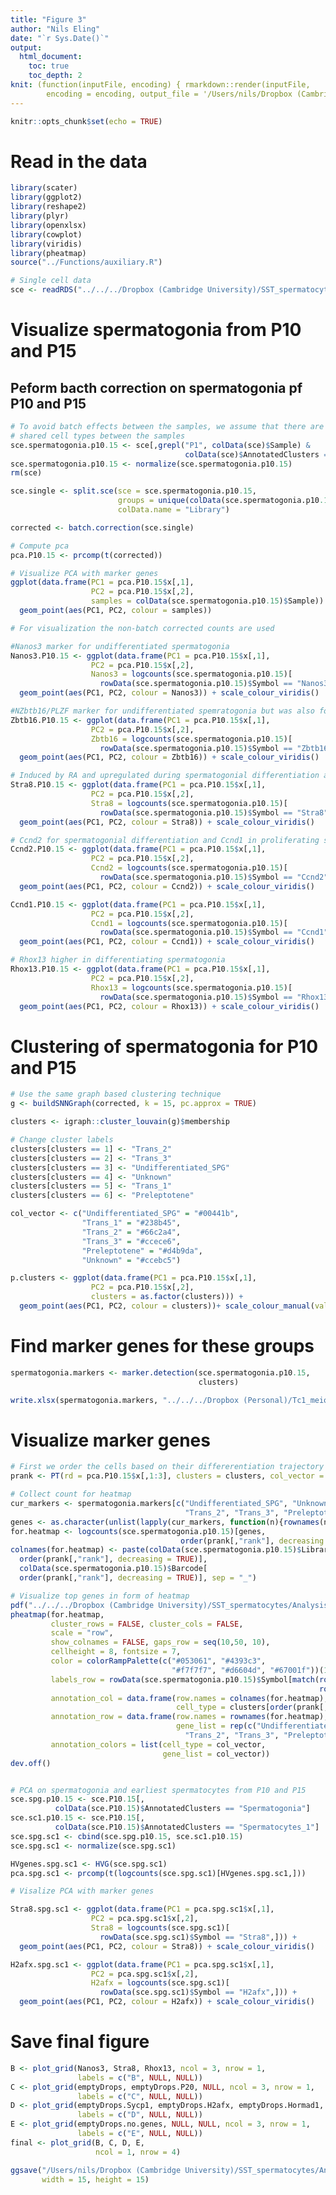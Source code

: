 ```yaml
---
title: "Figure 3"
author: "Nils Eling"
date: "`r Sys.Date()`"
output: 
  html_document:
    toc: true
    toc_depth: 2
knit: (function(inputFile, encoding) { rmarkdown::render(inputFile, 
        encoding = encoding, output_file = '/Users/nils/Dropbox (Cambridge University)/SST_spermatocytes/Analysis/Figures/Fig_S3/Fig_3.html') })
---
```


```r
knitr::opts_chunk$set(echo = TRUE)
```

# Read in the data

```r
library(scater)
library(ggplot2)
library(reshape2)
library(plyr)
library(openxlsx)
library(cowplot)
library(viridis)
library(pheatmap)
source("../Functions/auxiliary.R")

# Single cell data
sce <- readRDS("../../../Dropbox (Cambridge University)/SST_spermatocytes/Analysis/data/10X_data/SCE_all.rds")
```

# Visualize spermatogonia from P10 and P15

## Peform bacth correction on spermatogonia pf P10 and P15

```r
# To avoid batch effects between the samples, we assume that there are 
# shared cell types between the samples
sce.spermatogonia.p10.15 <- sce[,grepl("P1", colData(sce)$Sample) &
                                       colData(sce)$AnnotatedClusters == "Spermatogonia"]
sce.spermatogonia.p10.15 <- normalize(sce.spermatogonia.p10.15)
rm(sce)

sce.single <- split.sce(sce = sce.spermatogonia.p10.15, 
                        groups = unique(colData(sce.spermatogonia.p10.15)$Library), 
                        colData.name = "Library")

corrected <- batch.correction(sce.single)
```

```r
# Compute pca 
pca.P10.15 <- prcomp(t(corrected))

# Visualize PCA with marker genes
ggplot(data.frame(PC1 = pca.P10.15$x[,1],
                  PC2 = pca.P10.15$x[,2],
                  samples = colData(sce.spermatogonia.p10.15)$Sample)) +
  geom_point(aes(PC1, PC2, colour = samples)) 

# For visualization the non-batch corrected counts are used

#Nanos3 marker for undifferentiated spermatogonia
Nanos3.P10.15 <- ggplot(data.frame(PC1 = pca.P10.15$x[,1],
                  PC2 = pca.P10.15$x[,2],
                  Nanos3 = logcounts(sce.spermatogonia.p10.15)[
                    rowData(sce.spermatogonia.p10.15)$Symbol == "Nanos3",])) +
  geom_point(aes(PC1, PC2, colour = Nanos3)) + scale_colour_viridis()

#NZbtb16/PLZF marker for undifferentiated spemratogonia but was also found in spermatogonia alreadt expressing Stra8
Zbtb16.P10.15 <- ggplot(data.frame(PC1 = pca.P10.15$x[,1],
                  PC2 = pca.P10.15$x[,2],
                  Zbtb16 = logcounts(sce.spermatogonia.p10.15)[
                    rowData(sce.spermatogonia.p10.15)$Symbol == "Zbtb16",])) +
  geom_point(aes(PC1, PC2, colour = Zbtb16)) + scale_colour_viridis()

# Induced by RA and upregulated during spermatogonial differentiation and again later on in preleptotene spermatocytes
Stra8.P10.15 <- ggplot(data.frame(PC1 = pca.P10.15$x[,1],
                  PC2 = pca.P10.15$x[,2],
                  Stra8 = logcounts(sce.spermatogonia.p10.15)[
                    rowData(sce.spermatogonia.p10.15)$Symbol == "Stra8",])) +
  geom_point(aes(PC1, PC2, colour = Stra8)) + scale_colour_viridis()

# Ccnd2 for spermatogonial differentiation and Ccnd1 in proliferating spermatogonia
Ccnd2.P10.15 <- ggplot(data.frame(PC1 = pca.P10.15$x[,1],
                  PC2 = pca.P10.15$x[,2],
                  Ccnd2 = logcounts(sce.spermatogonia.p10.15)[
                    rowData(sce.spermatogonia.p10.15)$Symbol == "Ccnd2",])) +
  geom_point(aes(PC1, PC2, colour = Ccnd2)) + scale_colour_viridis()

Ccnd1.P10.15 <- ggplot(data.frame(PC1 = pca.P10.15$x[,1],
                  PC2 = pca.P10.15$x[,2],
                  Ccnd1 = logcounts(sce.spermatogonia.p10.15)[
                    rowData(sce.spermatogonia.p10.15)$Symbol == "Ccnd1",])) +
  geom_point(aes(PC1, PC2, colour = Ccnd1)) + scale_colour_viridis()

# Rhox13 higher in differentiating spermatogonia
Rhox13.P10.15 <- ggplot(data.frame(PC1 = pca.P10.15$x[,1],
                  PC2 = pca.P10.15$x[,2],
                  Rhox13 = logcounts(sce.spermatogonia.p10.15)[
                    rowData(sce.spermatogonia.p10.15)$Symbol == "Rhox13",])) +
  geom_point(aes(PC1, PC2, colour = Rhox13)) + scale_colour_viridis()

```

# Clustering of spermatogonia for P10 and P15

```r
# Use the same graph based clustering technique
g <- buildSNNGraph(corrected, k = 15, pc.approx = TRUE)

clusters <- igraph::cluster_louvain(g)$membership

# Change cluster labels
clusters[clusters == 1] <- "Trans_2"
clusters[clusters == 2] <- "Trans_3"
clusters[clusters == 3] <- "Undifferentiated_SPG"
clusters[clusters == 4] <- "Unknown"
clusters[clusters == 5] <- "Trans_1"
clusters[clusters == 6] <- "Preleptotene"

col_vector <- c("Undifferentiated_SPG" = "#00441b",
                "Trans_1" = "#238b45",
                "Trans_2" = "#66c2a4",
                "Trans_3" = "#ccece6",
                "Preleptotene" = "#d4b9da",
                "Unknown" = "#ccebc5")

p.clusters <- ggplot(data.frame(PC1 = pca.P10.15$x[,1],
                  PC2 = pca.P10.15$x[,2],
                  clusters = as.factor(clusters))) +
  geom_point(aes(PC1, PC2, colour = clusters))+ scale_colour_manual(values = col_vector)
```

# Find marker genes for these groups

```r
spermatogonia.markers <- marker.detection(sce.spermatogonia.p10.15, 
                                          clusters)

write.xlsx(spermatogonia.markers, "../../../Dropbox (Personal)/Tc1_meiotic_silencing/Figures/Supplemental Tables/Table_S4.xlsx")
```

# Visualize marker genes

```r
# First we order the cells based on their differerentiation trajectory
prank <- PT(rd = pca.P10.15$x[,1:3], clusters = clusters, col_vector = col_vector)

# Collect count for heatmap
cur_markers <- spermatogonia.markers[c("Undifferentiated_SPG", "Unknown", "Trans_1",
                                       "Trans_2", "Trans_3", "Preleptotene")]
genes <- as.character(unlist(lapply(cur_markers, function(n){rownames(n)[1:10]})))
for.heatmap <- logcounts(sce.spermatogonia.p10.15)[genes,
                                      order(prank[,"rank"], decreasing = TRUE)]
colnames(for.heatmap) <- paste(colData(sce.spermatogonia.p10.15)$Library[
  order(prank[,"rank"], decreasing = TRUE)],
  colData(sce.spermatogonia.p10.15)$Barcode[
  order(prank[,"rank"], decreasing = TRUE)], sep = "_")

# Visualize top genes in form of heatmap
pdf("../../../Dropbox (Cambridge University)/SST_spermatocytes/Analysis/Figures/Fig_S3/Spermatogonia_heatmap_P10_P15.pdf", onefile = FALSE, width = 10, height = 7)
pheatmap(for.heatmap, 
         cluster_rows = FALSE, cluster_cols = FALSE,
         scale = "row",
         show_colnames = FALSE, gaps_row = seq(10,50, 10),
         cellheight = 8, fontsize = 7,
         color = colorRampPalette(c("#053061", "#4393c3", 
                                    "#f7f7f7", "#d6604d", "#67001f"))(100),
         labels_row = rowData(sce.spermatogonia.p10.15)$Symbol[match(rownames(for.heatmap),
                                                                     rowData(sce.spermatogonia.p10.15)$ID)],
         annotation_col = data.frame(row.names = colnames(for.heatmap),
                                     cell_type = clusters[order(prank[,"rank"], decreasing = TRUE)]),
         annotation_row = data.frame(row.names = rownames(for.heatmap),
                                     gene_list = rep(c("Undifferentiated_SPG", "Unknown", "Trans_1",
                                       "Trans_2", "Trans_3", "Preleptotene"), each = 10)),
         annotation_colors = list(cell_type = col_vector,
                                  gene_list = col_vector))
dev.off()


# PCA on spermatogonia and earliest spermatocytes from P10 and P15
sce.spg.p10.15 <- sce.P10.15[,
          colData(sce.P10.15)$AnnotatedClusters == "Spermatogonia"]
sce.sc1.p10.15 <- sce.P10.15[,
          colData(sce.P10.15)$AnnotatedClusters == "Spermatocytes_1"]
sce.spg.sc1 <- cbind(sce.spg.p10.15, sce.sc1.p10.15)
sce.spg.sc1 <- normalize(sce.spg.sc1)

HVgenes.spg.sc1 <- HVG(sce.spg.sc1)
pca.spg.sc1 <- prcomp(t(logcounts(sce.spg.sc1)[HVgenes.spg.sc1,]))

# Visalize PCA with marker genes

Stra8.spg.sc1 <- ggplot(data.frame(PC1 = pca.spg.sc1$x[,1],
                  PC2 = pca.spg.sc1$x[,2],
                  Stra8 = logcounts(sce.spg.sc1)[
                    rowData(sce.spg.sc1)$Symbol == "Stra8",])) +
  geom_point(aes(PC1, PC2, colour = Stra8)) + scale_colour_viridis()

H2afx.spg.sc1 <- ggplot(data.frame(PC1 = pca.spg.sc1$x[,1],
                  PC2 = pca.spg.sc1$x[,2],
                  H2afx = logcounts(sce.spg.sc1)[
                    rowData(sce.spg.sc1)$Symbol == "H2afx",])) +
  geom_point(aes(PC1, PC2, colour = H2afx)) + scale_colour_viridis()


```

# Save final figure

```r
B <- plot_grid(Nanos3, Stra8, Rhox13, ncol = 3, nrow = 1, 
               labels = c("B", NULL, NULL))
C <- plot_grid(emptyDrops, emptyDrops.P20, NULL, ncol = 3, nrow = 1, 
               labels = c("C", NULL, NULL))
D <- plot_grid(emptyDrops.Sycp1, emptyDrops.H2afx, emptyDrops.Hormad1, ncol = 3, nrow = 1, 
               labels = c("D", NULL, NULL))
E <- plot_grid(emptyDrops.no.genes, NULL, NULL, ncol = 3, nrow = 1, 
               labels = c("E", NULL, NULL))
final <- plot_grid(B, C, D, E,
                   ncol = 1, nrow = 4)

ggsave("/Users/nils/Dropbox (Cambridge University)/SST_spermatocytes/Analysis/Figures/Fig_S3/Fig_S3.pdf",
       width = 15, height = 15)
```